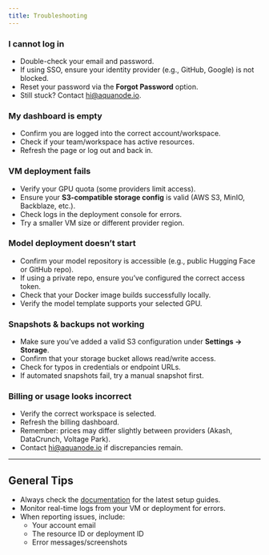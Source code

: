 ```yaml
---
title: Troubleshooting
---
```


### I cannot log in
- Double-check your email and password.  
- If using SSO, ensure your identity provider (e.g., GitHub, Google) is not blocked.  
- Reset your password via the **Forgot Password** option.  
- Still stuck? Contact [hi@aquanode.io](mailto:hi@aquanode.io).

### My dashboard is empty
- Confirm you are logged into the correct account/workspace.  
- Check if your team/workspace has active resources.  
- Refresh the page or log out and back in.

### VM deployment fails
- Verify your GPU quota (some providers limit access).  
- Ensure your **S3-compatible storage config** is valid (AWS S3, MinIO, Backblaze, etc.).  
- Check logs in the deployment console for errors.  
- Try a smaller VM size or different provider region.  

### Model deployment doesn’t start
- Confirm your model repository is accessible (e.g., public Hugging Face or GitHub repo).  
- If using a private repo, ensure you’ve configured the correct access token.  
- Check that your Docker image builds successfully locally.  
- Verify the model template supports your selected GPU.

### Snapshots & backups not working
- Make sure you’ve added a valid S3 configuration under **Settings → Storage**.  
- Confirm that your storage bucket allows read/write access.  
- Check for typos in credentials or endpoint URLs.  
- If automated snapshots fail, try a manual snapshot first.

### Billing or usage looks incorrect
- Verify the correct workspace is selected.  
- Refresh the billing dashboard.  
- Remember: prices may differ slightly between providers (Akash, DataCrunch, Voltage Park).  
- Contact [hi@aquanode.io](mailto:hi@aquanode.io) if discrepancies remain.

---

## General Tips

- Always check the [documentation](https://docs.aquanode.io/docs/) for the latest setup guides.  
- Monitor real-time logs from your VM or deployment for errors.  
- When reporting issues, include:
  - Your account email  
  - The resource ID or deployment ID  
  - Error messages/screenshots  
